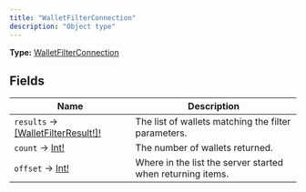 ```yaml
---
title: "WalletFilterConnection"
description: "Object type"
---
```


**Type:** [WalletFilterConnection](/api-reference/types/walletfilterconnection)

## Fields

| Name | Description |
|------|-------------|
| `results` → [[WalletFilterResult!]!](/api-reference/types/walletfilterresult) | The list of wallets matching the filter parameters. |
| `count` → [Int!](/api-reference/types/int) | The number of wallets returned. |
| `offset` → [Int!](/api-reference/types/int) | Where in the list the server started when returning items. |

